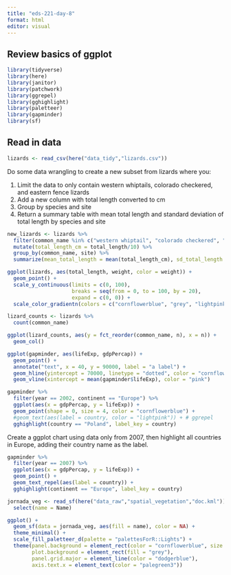 ```yaml
---
title: "eds-221-day-8"
format: html
editor: visual
---
```


## Review basics of ggplot

```r
library(tidyverse)
library(here)
library(janitor)
library(patchwork)
library(ggrepel)
library(gghighlight)
library(paletteer)
library(gapminder)
library(sf)
```

## Read in data

```r
lizards <- read_csv(here("data_tidy","lizards.csv"))
```

Do some data wrangling to create a new subset from lizards where you:

1.  Limit the data to only contain western whiptails, colorado checkered, and eastern fence lizards
2.  Add a new column with total length converted to cm
3.  Group by species and site
4.  Return a summary table with mean total length and standard deviation of total length by species and site

```r
new_lizards <- lizards %>% 
  filter(common_name %in% c("western whiptail", "colorado checkered", "eastern fence")) %>% 
  mutate(total_length_cm = total_length/10) %>% 
  group_by(common_name, site) %>% 
  summarize(mean_total_length = mean(total_length_cm), sd_total_length = sd(total_length_cm))
```

```r
ggplot(lizards, aes(total_length, weight, color = weight)) +
  geom_point() +
  scale_y_continuous(limits = c(0, 100),
                     breaks = seq(from = 0, to = 100, by = 20),
                     expand = c(0, 0)) +
  scale_color_gradientn(colors = c("cornflowerblue", "grey", "lightpink"))
```

```r
lizard_counts <- lizards %>% 
  count(common_name)
```

```r
ggplot(lizard_counts, aes(y = fct_reorder(common_name, n), x = n)) +
  geom_col() 
```

```r
ggplot(gapminder, aes(lifeExp, gdpPercap)) +
  geom_point() +
  annotate("text", x = 40, y = 90000, label = "a label") +
  geom_hline(yintercept = 70000, linetype = "dotted", color = "cornflowerblue") +
  geom_vline(xintercept = mean(gapminder$lifeExp), color = "pink")
```

```r
gapminder %>% 
  filter(year == 2002, continent == "Europe") %>% 
  ggplot(aes(x = gdpPercap, y = lifeExp)) + 
  geom_point(shape = 0, size = 4, color = "cornflowerblue") +
  #geom_text(aes(label = country, color = "lightpink")) + # ggrepel 
  gghighlight(country == "Poland", label_key = country)
```

Create a ggplot chart using data only from 2007, then highlight all countries in Europe, adding their country name as the label.

```r
gapminder %>% 
  filter(year == 2007) %>% 
  ggplot(aes(x = gdpPercap, y = lifeExp)) +
  geom_point() +
  geom_text_repel(aes(label = country)) +
  gghighlight(continent == "Europe", label_key = country)
```

```r
jornada_veg <- read_sf(here("data_raw","spatial_vegetation","doc.kml")) %>% 
  select(name = Name)

ggplot() +
  geom_sf(data = jornada_veg, aes(fill = name), color = NA) +
  theme_minimal() +
  scale_fill_paletteer_d(palette = "palettesForR::Lights") +
  theme(panel.background = element_rect(color = "cornflowerblue", size = 5, fill= "lightpink2"), 
        plot.background = element_rect(fill = "grey"),
        panel.grid.major = element_line(color = "dodgerblue"), 
        axis.text.x = element_text(color = "palegreen3"))
```
